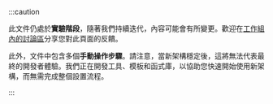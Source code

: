:::caution

此文件仍處於**實驗階段**，隨著我們持續迭代，內容可能會有所變更。歡迎在[工作組內的討論區](https://github.com/reactwg/react-native-new-architecture/discussions/8)分享您對此頁面的反饋。

此外，文件中包含多個**手動操作步驟**。請注意，當新架構穩定後，這將無法代表最終的開發者體驗。我們正在開發工具、模板和函式庫，以協助您快速開始使用新架構，而無需完成整個設置流程。

:::